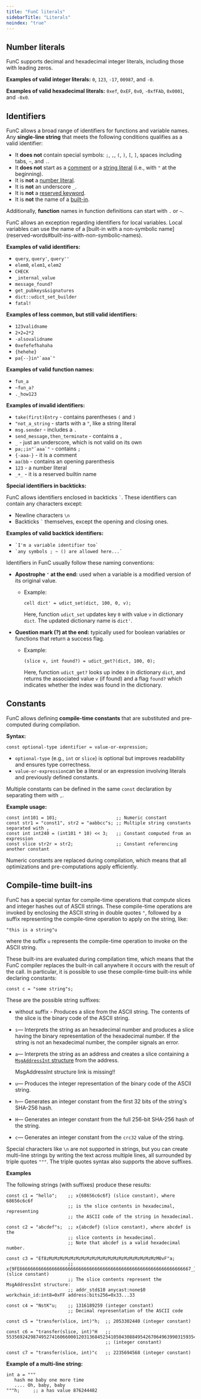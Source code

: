 ```yaml
---
title: "FunC literals"
sidebarTitle: "Literals"
noindex: "true"
---
```



## Number literals

FunC supports decimal and hexadecimal integer literals, including those with leading zeros.

**Examples of valid integer literals:** `0`, `123`, `-17`, `00987`, and `-0`.

**Examples of valid hexadecimal literals:** `0xef`, `0xEF`, `0x0`, `-0xfFAb`, `0x0001`, and `-0x0`.

## Identifiers

FunC allows a broad range of identifiers for functions and variable names.
Any **single-line string** that meets the following conditions qualifies as a valid identifier:

- It **does not** contain special symbols: `;`, `,`, `(`, `)`, `[`, `]`, spaces including tabs, `~`, and `.`.
- It **does not** start as a [comment](comments) or a [string literal](#string-literals) (i.e., with `"` at the beginning).
- It is **not** a [number literal](#number-literals).
- It is **not** an underscore `_`.
- It is **not** a [reserved keyword](reserved-words#reserved-keywords).
- It is **not** the name of a [built-in](reserved-words#builtins).

Additionally, **function** names in function definitions can start with `.` or `~`.

<Aside>
  FunC allows an exception regarding identifiers for local variables. Local variables can use the name of a
  [built-in with a non-symbolic name](reserved-words#built-ins-with-non-symbolic-names). 
</Aside>

**Examples of valid identifiers:**

- `query`, `query'`, `query''`
- `elem0`, `elem1`, `elem2`
- `CHECK`
- `_internal_value`
- `message_found?`
- `get_pubkeys&signatures`
- `dict::udict_set_builder`
- `fatal!`

**Examples of less common, but still valid identifiers:**

- `123validname`
- `2+2=2*2`
- `-alsovalidname`
- `0xefefefhahaha`
- `{hehehe}`
- ``pa{--}in"`aaa`"``

**Examples of valid function names:**

- `fun_a`
- `~fun_a?`
- `._how123`

**Examples of invalid identifiers:**

- `take(first)Entry` - contains parentheses `(` and `)`
- `"not_a_string` - starts with a `"`, like a string literal
- `msg.sender` - includes a `.`
- `send_message,then_terminate` - contains a `,`
- `_` - just an underscore, which is not valid on its own
- ``pa;;in"`aaa`"`` - contains `;`
- `{-aaa-}` - it is a comment
- `aa(bb` - contains an opening parenthesis
- `123` - a number literal
- `_+_` - it is a reserved builtin name

**Special identifiers in backticks:**

FunC allows identifiers enclosed in backticks `` ` ``. These identifiers can contain any characters except:

- Newline characters `\n`
- Backticks `` ` `` themselves, except the opening and closing ones.

**Examples of valid backtick identifiers:**

- `` `I'm a variable identifier too` ``
- `` `any symbols ; ~ () are allowed here...` ``

<Aside type="tip"> 
Identifiers in FunC usually follow these naming conventions:

- **Apostrophe `'` at the end:** used when a variable is a modified version of its original value.

  - Example:
      ```
      cell dict' = udict_set(dict, 100, 0, v);
      ```
      Here, function `udict_set` updates key `0` with value `v` in dictionary `dict`. The updated dictionary name is `dict'`.  

- **Question mark (?) at the end:** typically used for boolean variables or functions that return a success flag.
  - Example: 
       ```
       (slice v, int found?) = udict_get?(dict, 100, 0);
       ```
       Here, function `udict_get?` looks up index `0` in dictionary `dict`, and returns the associated value `v` (if found) and a flag 
       `found?` which indicates whether the index was found in the dictionary. 
 </Aside>

## Constants

FunC allows defining **compile-time constants** that are substituted and pre-computed during compilation.

**Syntax:**

```func
const optional-type identifier = value-or-expression;
```

- `optional-type` (e.g., `int` or `slice`) is optional but improves readability and ensures type correctness.
- `value-or-expression`can be a literal or an expression involving literals and previously defined constants.

Multiple constants can be defined in the same `const` declaration by separating them with `,`.

**Example usage:**

```func
const int101 = 101;                      ;; Numeric constant
const str1 = "const1", str2 = "aabbcc"s; ;; Multiple string constants separated with ,
const int int240 = (int101 * 10) << 3;   ;; Constant computed from an expression
const slice str2r = str2;                ;; Constant referencing another constant
```

<Aside type="tip">

Numeric constants are replaced during compilation,
which means that all optimizations and pre-computations apply efficiently.

</Aside>

## Compile-time built-ins

FunC has a special syntax for compile-time operations that compute slices and integer hashes out of ASCII strings. 
These compile-time operations are invoked by enclosing the ASCII string in double quotes `"`, followed 
by a suffix representing the compile-time operation to apply on the string, like:

```func
"this is a string"u
```
where the suffix `u` represents the compile-time operation to invoke on the ASCII string.

These built-ins are evaluated during compilation time, which means that the FunC compiler replaces the built-in call anywhere 
it occurs with the result of the call. In particular, it is possible to use these compile-time built-ins while declaring constants:

```
const c = "some string"s;
```

These are the possible string suffixes:

- without suffix - Produces a slice from the ASCII string. The contents of the slice is the binary code of the ASCII string.
- `s`— Interprets the string as an hexadecimal number and produces a slice having the binary representation of the hexadecimal number. 
    If the string is not an hexadecimal number, the compiler signals an error.
- `a`— Interprets the string as an address and creates a slice containing a [`MsgAddressInt` structure]() from the address.

   <Aside type="danger">
       MsgAddressInt structure link is missing!!
   </Aside>

- `u`— Produces the integer representation of the binary code of the ASCII string.
- `h`— Generates an integer constant from the first 32 bits of the string's SHA-256 hash.
- `H`— Generates an integer constant from the full 256-bit SHA-256 hash of the string.
- `c`— Generates an integer constant from the `crc32` value of the string.

Special characters like `\n` are not supported in strings, but you can create multi-line strings by writing the text across multiple lines, 
all surrounded by triple quotes `"""`. The triple quotes syntax also supports the above suffixes. 

**Examples**

The following strings (with suffixes) produce these results:

```func
const c1 = "hello";    ;; x{68656c6c6f} (slice constant), where 68656c6c6f 
                       ;; is the slice contents in hexadecimal, representing
                       ;; the ASCII code of the string in hexadecimal.

const c2 = "abcdef"s;  ;; x{abcdef} (slice constant), where abcdef is the 
                       ;; slice contents in hexadecimal. 
                       ;; Note that abcdef is a valid hexadecimal number.

const c3 = "Ef8zMzMzMzMzMzMzMzMzMzMzMzMzMzMzMzMzMzMzMzMzM0vF"a;
                       ;; x{9FE6666666666666666666666666666666666666666666666666666666666666667_} (slice constant)
                       ;; The slice contents represent the MsgAddressInt structure: 
                       ;; addr_std$10 anycast:none$0 workchain_id:int8=0xFF address:bits256=0x33...33

const c4 = "NstK"u;    ;; 1316189259 (integer constant)
                       ;; Decimal representation of the ASCII code

const c5 = "transfer(slice, int)"h;  ;; 2053302440 (integer constant)

const c6 = "transfer(slice, int)"H   ;; 55356924298749527416066000120313684523410504308849542670649639903159354505593
                                     ;; (integer constant)

const c7 = "transfer(slice, int)"c   ;; 2235694568 (integer constant)
```

**Example of a multi-line string:**

```func
int a = """
   hash me baby one more time
   .... Oh, baby, baby
"""h;     ;; a has value 876244482
```